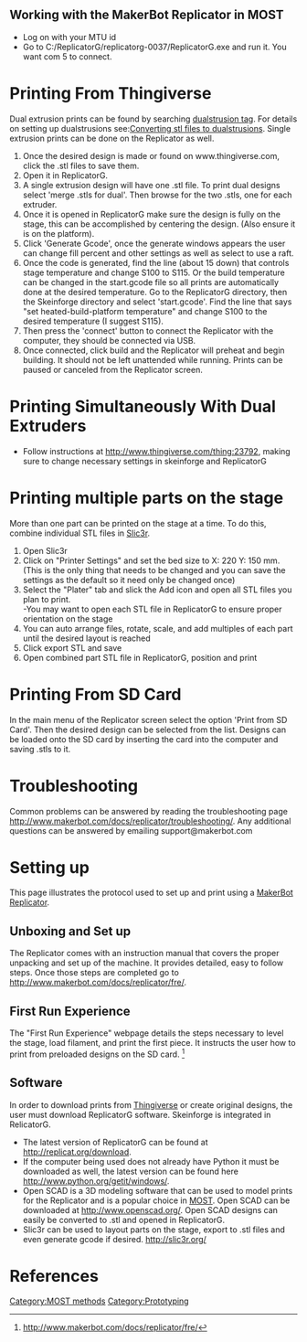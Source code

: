{{MOST}}
[[Category:MOST methods]]
[[Category:Prototyping]]

==Working with the MakerBot Replicator in MOST==
* Log on with your MTU id
* Go to C:/ReplicatorG/replicatorg-0037/ReplicatorG.exe and run it. You want com 5 to connect.

=Printing From Thingiverse=
Dual extrusion prints can be found by searching [http://www.thingiverse.com/tag:dualstrusion dualstrusion tag]. For details on setting up dualstrusions see:[[Converting stl files to dualstrusions]]. Single extrusion prints can be done on the Replicator as well. 
# Once the desired design is made or found on www.thingiverse.com, click the .stl files to save them.
# Open it in ReplicatorG. 
# A single extrusion design will have one .stl file. To print dual designs select 'merge .stls for dual'.  Then browse for the two .stls, one for each extruder. 
# Once it is opened in ReplicatorG make sure the design is fully on the stage, this can be accomplished by centering the design. (Also ensure it is on the platform).
# Click 'Generate Gcode', once the generate windows appears the user can change fill percent and other settings as well as select to use a raft. 
# Once the code is generated, find the line (about 15 down) that controls stage temperature and change S100 to S115. Or the build temperature can be changed in the start.gcode file so all prints are automatically done at the desired temperature.  Go to the ReplicatorG directory, then the Skeinforge directory and select 'start.gcode'.  Find the line that says "set heated-build-platform temperature" and change S100 to the desired temperature (I suggest S115).
# Then press the 'connect' button to connect the Replicator with the computer, they should be connected via USB.
# Once connected, click build and the Replicator will preheat and begin building.  It should not be left unattended while running.  Prints can be paused or canceled from the Replicator screen.

=Printing Simultaneously With Dual Extruders=
*Follow instructions at http://www.thingiverse.com/thing:23792, making sure to change necessary settings in skeinforge and ReplicatorG

=Printing multiple parts on the stage=
More than one part can be printed on the stage at a time.  To do this, combine individual STL files in [http://slic3r.org/ Slic3r].
#Open Slic3r 
#Click on "Printer Settings" and set the bed size to X: 220 Y: 150 mm. (This is the only thing that needs to be changed and you can save the settings as the default so it need only be changed once)
#Select the "Plater" tab and slick the Add icon and open all STL files you plan to print.<br />   -You may want to open each STL file in ReplicatorG to ensure proper orientation on the stage
#You can auto arrange files, rotate, scale, and add multiples of each part until the desired layout is reached
#Click export STL and save
#Open combined part STL file in ReplicatorG, position and print


=Printing From SD Card=
In the main menu of the Replicator screen select the option 'Print from SD Card'.  Then the desired design can be selected from the list.  Designs can be loaded onto the SD card by inserting the card into the computer and saving .stls to it.

=Troubleshooting=
Common problems can be answered by reading the troubleshooting page http://www.makerbot.com/docs/replicator/troubleshooting/.  Any additional questions can be answered by emailing support@makerbot.com


=Setting up=
This page illustrates the protocol used to set up and print using a [http://store.makerbot.com/replicator-404.html MakerBot Replicator].

==Unboxing and Set up==
The Replicator comes with an instruction manual that covers the proper unpacking and set up of the machine.  It provides detailed, easy to follow steps.  Once those steps are completed go to http://www.makerbot.com/docs/replicator/fre/.

==First Run Experience==
The "First Run Experience" webpage details the steps necessary to level the stage, load filament, and print the first piece.  It instructs the user how to print from preloaded designs on the SD card. <ref>http://www.makerbot.com/docs/replicator/fre/</ref>

==Software==
In order to download prints from [http://www.thingiverse.com/ Thingiverse] or create original designs, the user must download ReplicatorG software.  Skeinforge is integrated in RelicatorG. 
* The latest version of ReplicatorG can be found at http://replicat.org/download.
* If the computer being used does not already have Python it must be downloaded as well, the latest version can be found here http://www.python.org/getit/windows/.  
* Open SCAD is a 3D modeling software that can be used to model prints for the Replicator and is a popular choice in [[MOST]].  Open SCAD can be downloaded at http://www.openscad.org/.  Open SCAD designs can easily be converted to .stl and opened in ReplicatorG.
* Slic3r can be used to layout parts on the stage, export to .stl files and even generate gcode if desired. http://slic3r.org/
=References=
<references/>